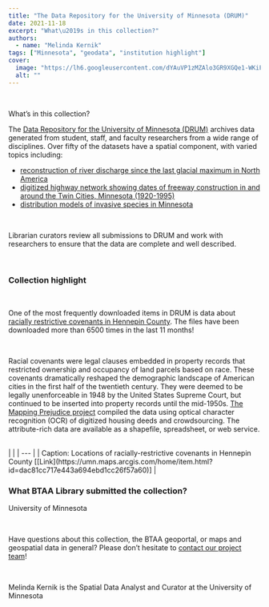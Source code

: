 ```yaml
---
title: "The Data Repository for the University of Minnesota (DRUM)"
date: 2021-11-18
excerpt: "What\u2019s in this collection?"
authors:
  - name: "Melinda Kernik"
tags: ["Minnesota", "geodata", "institution highlight"]
cover:
  image: "https://lh6.googleusercontent.com/dYAuVP1zMZAlo3GR9XGQe1-WKiF226Fo-nqINBMJl9SMYwroWewUDwUX6D7xLVeKY55CuvM_9nw5cqF2QtP0STgwUWz0lmAVwypI1LbT6dXPuGH8CGTXDGx1dn-9ijiMmdKgzjS9"
  alt: ""
---
```


<br/>

What’s in this collection?





The [Data Repository for the University of Minnesota (DRUM)](https://www.blogger.com/u/4/blog/post/edit/2242826800726829854/2095693966045828983#) archives data generated from student, staff, and faculty researchers from a wide range of disciplines.  Over fifty of the datasets have a spatial component, with varied topics including:


- [reconstruction of river discharge since the last glacial maximum in North America](https://geo.btaa.org/catalog/d8f1a763-d191-42dd-9516-d51bd06bca7f)
- [digitized highway network showing dates of freeway construction in and around the Twin Cities, Minnesota (1920-1995)](https://geo.btaa.org/catalog/c95016ec-811f-41d1-a72f-cf6603e86f50)
- [distribution models of invasive species in Minnesota](https://geo.btaa.org/catalog/f6d58f9b-600f-4bf3-8691-951a2435f9fa)
<br/>

Librarian curators review all submissions to DRUM and work with researchers to ensure that the data are complete and well described.

<br/>

### Collection highlight

<br/>

One of the most frequently downloaded items in DRUM is data about [racially restrictive covenants in Hennepin County](https://geo.btaa.org/catalog/0455d309-e4e9-473e-8c3f-b42a6a2e16fc).  The files have been downloaded more than 6500 times in the last 11 months!

<br/>

Racial covenants were legal clauses embedded in property records that restricted ownership and occupancy of land parcels based on race. These covenants dramatically reshaped the demographic landscape of American cities in the first half of the twentieth century.  They were deemed to be legally unenforceable in 1948 by the United States Supreme Court, but continued to be inserted into property records until the mid-1950s.  [The Mapping Prejudice project](https://mappingprejudice.umn.edu/) compiled the data using optical character recognition (OCR) of digitized housing deeds and crowdsourcing.  The attribute-rich data are available as a shapefile, spreadsheet, or web service.

<br/>
|   |
| --- |
| Caption: Locations of racially-restrictive covenants in Hennepin County [[Link](https://umn.maps.arcgis.com/home/item.html?id=dac81cc717e443a694ebd1cc26f57a60)] |
<br/>

### What BTAA Library submitted the collection?



University of Minnesota

<br/>

Have questions about this collection, the BTAA geoportal, or maps and geospatial data in general? Please don’t hesitate to [contact our project team](https://geo.btaa.org/feedback)!

<br/>

Melinda Kernik is the Spatial Data Analyst and Curator at the University of Minnesota

<br/>
